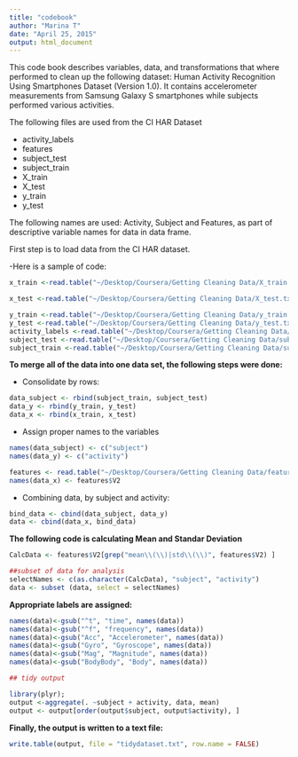 ```yaml
---
title: "codebook"
author: "Marina T"
date: "April 25, 2015"
output: html_document
---
```


This code book describes variables, data, and transformations that where performed to clean up the following dataset: Human Activity Recognition Using Smartphones Dataset (Version 1.0).  It contains accelerometer measurements from Samsung Galaxy S smartphones while subjects performed various activities.


The following files are used from the CI HAR Dataset

* activity_labels
* features
* subject_test
* subject_train
* X_train
* X_test
* y_train
* y_test



The following names are used: Activity, Subject and Features, as part of descriptive variable names for data in data frame.

First step is to load data from the CI HAR dataset.

-Here is a sample of code:

```r
x_train <-read.table("~/Desktop/Coursera/Getting Cleaning Data/X_train.txt", header = FALSE)

x_test <-read.table("~/Desktop/Coursera/Getting Cleaning Data/X_test.txt", header = FALSE)
```

```r
y_train <-read.table("~/Desktop/Coursera/Getting Cleaning Data/y_train.txt", header = FALSE)
y_test <-read.table("~/Desktop/Coursera/Getting Cleaning Data/y_test.txt", header = FALSE)
activity_labels <-read.table("~/Desktop/Coursera/Getting Cleaning Data/activity_labels.txt")
subject_test <-read.table("~/Desktop/Coursera/Getting Cleaning Data/subject_test.txt", header = FALSE)
subject_train <-read.table("~/Desktop/Coursera/Getting Cleaning Data/subject_train.txt", header = FALSE)
```
**To merge all of the data into one data set, the following steps were done:**

* Consolidate by rows:

```r
data_subject <- rbind(subject_train, subject_test)
data_y <- rbind(y_train, y_test)
data_x <- rbind(x_train, x_test)
```

* Assign proper names to the variables

```r
names(data_subject) <- c("subject")
names(data_y) <- c("activity")

features <- read.table("~/Desktop/Coursera/Getting Cleaning Data/features.txt", head = FALSE)
names(data_x) <- features$V2
```

* Combining data, by subject and activity:

```r
bind_data <- cbind(data_subject, data_y)
data <- cbind(data_x, bind_data)
```

**The following code is calculating Mean and Standar Deviation**


```r
CalcData <- features$V2[grep("mean\\(\\)|std\\(\\)", features$V2) ]
```

```r
##subset of data for analysis
selectNames <- c(as.character(CalcData), "subject", "activity")
data <- subset (data, select = selectNames)
```
**Appropriate labels are assigned:**

```r
names(data)<-gsub("^t", "time", names(data))
names(data)<-gsub("^f", "frequency", names(data))
names(data)<-gsub("Acc", "Accelerometer", names(data))
names(data)<-gsub("Gyro", "Gyroscope", names(data))
names(data)<-gsub("Mag", "Magnitude", names(data))
names(data)<-gsub("BodyBody", "Body", names(data))
```
```r
## tidy output

library(plyr);
output <-aggregate(. ~subject + activity, data, mean)
output <- output[order(output$subject, output$activity), ]
```

**Finally, the output is written to a text file:**
```r
write.table(output, file = "tidydataset.txt", row.name = FALSE)
```



